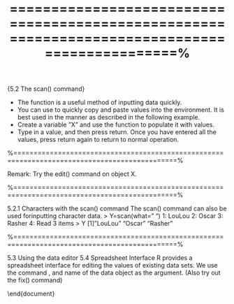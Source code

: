 %==============================================================================================%
 
{5.2 The scan() command}
 
 * The \texttt{scan()} function is a useful method of inputting data quickly. 
 *  You can use to quickly copy
 and paste values into the \texttt{R} environment. It is best used in the manner as described in the
 following example. 
 *  Create a variable ”X” and use the \texttt{scan()} function to populate it with
 values. 
 *  Type in a value, and then press return. Once you have entered all the values, press
 return again to return to normal operation.

 
 %==============================================================================================%
 
 \begin{verbatim}
 > X=scan()
 1: 4
 2: 5
 3: 5
 4: 6
 5:
 Read 4 items
 \end{verbatim}
 Remark: Try the edit() command on object X.
 
 %==============================================================================================%
 
 5.2.1 Characters with the scan() command
 The scan() command can also be used forinputting character data.
 > Y=scan(what=" ")
 1: LouLou
 2: Oscar
 3: Rasher
 4:
 Read 3 items
 > Y
 [1] "LouLou" "Oscar" "Rasher"
 
 %==============================================================================================%
 
 5.3 Using the data editor
 5.4 Spreadsheet Interface
 R provides a spreadsheet interface for editing the values of existing data sets. We use the
 command \texttt{data.entry()}, and name of the data object as the argument. (Also try out the
 fix() command)
 \begin{framed}
 \begin{verbatim}
 > data.entry(X) # Edit the data set and exit interface
 > X
 \end{verbatim}
 \end{framed}
 
 
 
 \end{document}
 
 
